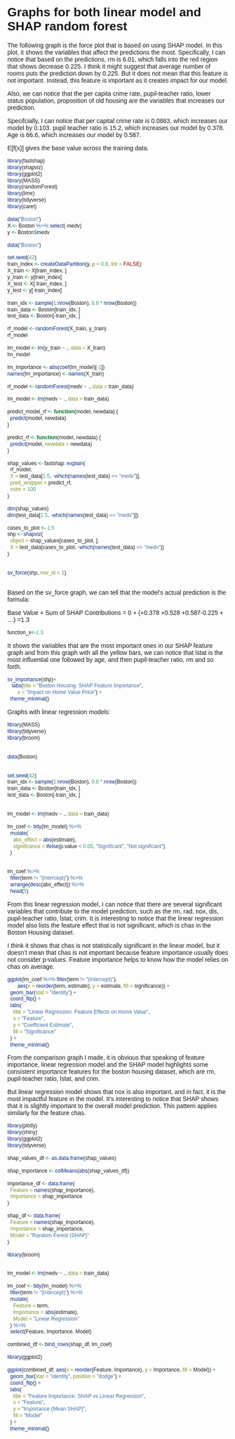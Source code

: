 # Graphs for both linear model and SHAP random forest 

<style>
  * {
    font-family: sans-serif;
  }
</style> 

<div id="plot">
</div>

<script src="https://cdn.jsdelivr.net/npm/d3@7"></script>
<script src="scripts/myscript.js"></script>


The following graph is the force plot that is based on using SHAP model.
In this plot, it shows the variables that affect the predictions the most. 
Specifically, I can notice that based on the predictions, rm is 6.01, which 
falls into the red region that shows decrease 0.225. I think it might suggest 
that average number of rooms puts the prediction down by 0.225. But it does
not mean that this feature is not important. Instead, this feature is important
as it creates impact for our model.

Also, we can notice that the per capita crime rate, pupil-teacher ratio, 
lower status population, proposition of old housing are the variables that 
increases our prediction.

Specifcially, I can notice that per capital crime rate is 0.0883, which increases
our model by 0.103. pupil teacher ratio is 15.2, which increases our model by
0.378. Age is 66.6, which increases our model by 0.587. 

E[f(x)] gives the base value across the training data. 

```r
library(fastshap)
library(shapviz)
library(ggplot2)
library(MASS)
library(randomForest)
library(lime)
library(tidyverse)
library(caret)

data("Boston")
X <- Boston %>% select(-medv)
y <- Boston$medv
```

```r
data("Boston")

set.seed(42)
train_index <- createDataPartition(y, p = 0.8, list = FALSE)
X_train <- X[train_index, ]
y_train <- y[train_index]
X_test <- X[-train_index, ]
y_test <- y[-train_index]

train_idx <- sample(1:nrow(Boston), 0.8 * nrow(Boston))
train_data <- Boston[train_idx, ]
test_data <- Boston[-train_idx, ]

rf_model <- randomForest(X_train, y_train)
rf_model

lm_model <- lm(y_train ~ ., data = X_train)
lm_model

lm_importance <- abs(coef(lm_model)[-1])
names(lm_importance) <- names(X_train)

rf_model <- randomForest(medv ~ ., data = train_data)

lm_model <- lm(medv ~ ., data = train_data)

predict_model_rf <- function(model, newdata) {
  predict(model, newdata)
}

```

```r
predict_rf <- function(model, newdata) {
  predict(model, newdata = newdata)
}

shap_values <- fastshap::explain(
  rf_model,
  X = test_data[1:5, -which(names(test_data) == "medv")],  
  pred_wrapper = predict_rf,
  nsim = 100
)

dim(shap_values) 
dim(test_data[1:5, -which(names(test_data) == "medv")]) 

cases_to_plot <- 1:5
shp <- shapviz(
  object = shap_values[cases_to_plot, ], 
  X = test_data[cases_to_plot, -which(names(test_data) == "medv")]
)


sv_force(shp, row_id = 1) 
  
```

Based on the sv_force graph, we can tell that the model's actual prediction is 
the formula:

Base Value + Sum of SHAP Contributions = 0 + (+0.378 +0.528 +0.587-0.225 + ...) 
=1.3
```r
function_x<-1.3
```


It shows the variables that are the most important ones in our SHAP feature graph
and from this graph with all the yellow bars, we can notice that lstat is the 
most influential one followed by age, and then pupil-teacher ratio, rm and so 
forth. 

```r
sv_importance(shp)+
   labs(title = "Boston Housing: SHAP Feature Importance",
       x = "Impact on Home Value Price") +
  theme_minimal()
```

Graphs with linear regression models: 
```r
library(MASS)
library(tidyverse)
library(broom)  


data(Boston)


set.seed(42)
train_idx <- sample(1:nrow(Boston), 0.8 * nrow(Boston))
train_data <- Boston[train_idx, ]
test_data <- Boston[-train_idx, ]


lm_model <- lm(medv ~ ., data = train_data)

lm_coef <- tidy(lm_model) %>%
  mutate(
    abs_effect = abs(estimate), 
    significance = ifelse(p.value < 0.05, "Significant", "Not significant")
  )


lm_coef %>%
  filter(term != "(Intercept)") %>%
  arrange(desc(abs_effect)) %>%
  head(5)


```

From this linear regression model, I can notice that there are several 
significant variables that contribute to the model prediction, such as
the rm, rad, nox, dis, pupil-teacher ratio, lstat, crim. It is interesting 
to notice that the linear regression model also lists the feature effect that
is not significant, which is chas in the Boston Housing dataset. 

I think it shows that chas is not statistically significant in the linear
model, but it doesn't mean that chas is not important because feature importance
usually does not consider p-values. Feature importance helps to know how the 
model relies on chas on average. 

```r
ggplot(lm_coef %>% filter(term != "(Intercept)"), 
       aes(x = reorder(term, estimate), y = estimate, fill = significance)) +
  geom_bar(stat = "identity") +
  coord_flip() +
  labs(
    title = "Linear Regression: Feature Effects on Home Value",
    x = "Feature",
    y = "Coefficient Estimate",
    fill = "Significance"
  ) +
  theme_minimal()
```


From the comparison graph I made, it is obvious that speaking of feature
importance, linear regression model and the SHAP model highlights some
consistent importance features for the boston housing dataset, which are 
rm, pupil-teacher ratio, lstat, and crim. 

But linear regression model shows that nox is also important, and in fact, 
it is the most impactful feature in the model. It's interesting to notice
that SHAP shows that it is slightly important to the overall model prediction.
This pattern applies similarly for the feature chas. 

```r
library(plotly)
library(shiny)
library(ggplot2)
library(tidyverse)

shap_values_df <- as.data.frame(shap_values)

shap_importance <- colMeans(abs(shap_values_df))

importance_df <- data.frame(
  Feature = names(shap_importance),
  Importance = shap_importance
)

shap_df <- data.frame(
  Feature = names(shap_importance),
  Importance = shap_importance,
  Model = "Random Forest (SHAP)"
)

library(broom)


lm_model <- lm(medv ~ ., data = train_data)

lm_coef <- tidy(lm_model) %>%
  filter(term != "(Intercept)") %>%
  mutate(
    Feature = term,
    Importance = abs(estimate),
    Model = "Linear Regression"
  ) %>%
  select(Feature, Importance, Model)

combined_df <- bind_rows(shap_df, lm_coef)

library(ggplot2)

ggplot(combined_df, aes(x = reorder(Feature, Importance), y = Importance, fill = Model)) +
  geom_bar(stat = "identity", position = "dodge") +
  coord_flip() +
  labs(
    title = "Feature Importance: SHAP vs Linear Regression",
    x = "Feature",
    y = "Importance (Mean SHAP)",
    fill = "Model"
  ) +
  theme_minimal()



```

